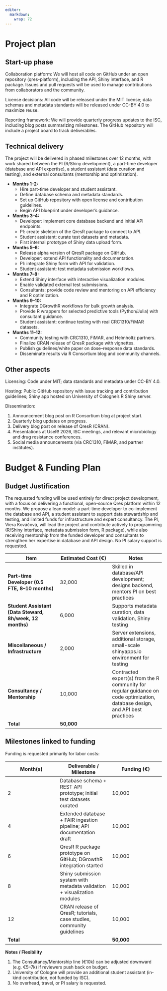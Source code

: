 ```yaml
---
editor: 
  markdown: 
    wrap: 72
---
```


# Project plan

## Start-up phase

Collaboration platform: We will host all code on GitHub under an open
repository (qres-platform), including the API, Shiny interface, and R
package. Issues and pull requests will be used to manage contributions
from collaborators and the community.

License decisions: All code will be released under the MIT license; data
schemas and metadata standards will be released under CC-BY 4.0 to
maximize reuse.

Reporting framework: We will provide quarterly progress updates to the
ISC, including blog posts summarizing milestones. The GitHub repository
will include a project board to track deliverables.

## Technical delivery

The project will be delivered in phased milestones over 12 months, with
work shared between the PI (R/Shiny development), a part-time developer
(database and API expertise), a student assistant (data curation and
testing), and external consultants (mentorship and optimization).

-   **Months 1–2:**
    -   Hire part-time developer and student assistant.
    -   Define database schema and metadata standards.
    -   Set up GitHub repository with open license and contribution
        guidelines.
    -   Begin API blueprint under developer’s guidance.
-   **Months 3–4:**
    -   Developer: implement core database backend and initial API
        endpoints.
    -   PI: create skeleton of the QresR package to connect to API.
    -   Student assistant: curate test datasets and metadata.
    -   First internal prototype of Shiny data upload form.
-   **Months 5–6:**
    -   Release alpha version of QresR package on GitHub.
    -   Developer: extend API functionality and documentation.
    -   PI: integrate Shiny form with API for validation.
    -   Student assistant: test metadata submission workflows.
-   **Months 7–8:**
    -   Extend Shiny interface with interactive visualization modules.
    -   Enable validated external test submissions.
    -   Consultants: provide code review and mentoring on API efficiency
        and R optimization.
-   **Months 9–10:**
    -   Integrate DGrowthR workflows for bulk growth analysis.
    -   Provide R wrappers for selected predictive tools (Python/Julia)
        with consultant guidance.
    -   Student assistant: continue testing with real CRC1310/FiMAR
        datasets.
-   **Months 11–12:**
    -   Community testing with CRC1310, FiMAR, and Helmholtz partners.
    -   Finalize CRAN release of QresR package with vignettes.
    -   Publish guidelines/white paper on dose–response data standards.
    -   Disseminate results via R Consortium blog and community
        channels.

## Other aspects

Licensing: Code under MIT; data standards and metadata under CC-BY 4.0.

Hosting: Public GitHub repository with issue tracking and contribution
guidelines; Shiny app hosted on University of Cologne’s R Shiny server.

Dissemination:

1.  Announcement blog post on R Consortium blog at project start.
2.  Quarterly blog updates on progress.
3.  Delivery blog post on release of QresR (CRAN).
4.  Presentations at UseR! 2026, ISC meetings, and relevant microbiology
    and drug resistance conferences.
5.  Social media announcements (via CRC1310, FiMAR, and partner
    institutes).

# Budget & Funding Plan

## Budget Justification

The requested funding will be used entirely for direct project
development, with a focus on delivering a functional, open-source Qres
platform within 12 months. We propose a lean model: a part-time
developer to co-implement the database and API, a student assistant to
support data stewardship and testing, and limited funds for
infrastructure and expert consultancy. The PI, Viera Kováčová, will lead
the project and contribute actively to programming (R/Shiny interface,
metadata submission form, R package), while also receiving mentorship
from the funded developer and consultants to strengthen her expertise in
database and API design. No PI salary support is requested.

| Item | Estimated Cost (€) | Notes |
|----|----|----|
| **Part-time Developer (0.5 FTE, 8–10 months)** | 32,000 | Skilled in database/API development; designs backend, mentors PI on best practices |
| **Student Assistant (Data Steward, 8h/week, 12 months)** | 6,000 | Supports metadata curation, data validation, Shiny testing |
| **Miscellaneous / Infrastructure** | 2,000 | Server extensions, additional storage, small-scale shinyapps.io environment for testing |
| **Consultancy / Mentorship** | 10,000 | Contracted expert(s) from the R community for regular guidance on code optimization, database design, and API best practices |
| **Total** | **50,000** |  |

## Milestones linked to funding

Funding is requested primarily for labor costs:

| Month(s) | Deliverable / Milestone | Funding (€) |
|----|----|----|
| 2 | Database schema + REST API prototype; initial test datasets curated | 10,000 |
| 4 | Extended database + FAIR ingestion pipeline; API documentation draft | 10,000 |
| 6 | QresR R package prototype on GitHub; DGrowthR integration started | 10,000 |
| 8 | Shiny submission system with metadata validation + visualization modules | 10,000 |
| 12 | CRAN release of QresR; tutorials, case studies, community guidelines | 10,000 |
| **Total** |  | **50,000** |

**Notes / Flexibility**

1.  The Consultancy/Mentorship line (€10k) can be adjusted downward
    (e.g. €5–7k) if reviewers push back on budget.
2.  University of Cologne will provide an additional student assistant
    (in-kind contribution, not funded by ISC).
3.  No overhead, travel, or PI salary is requested.
